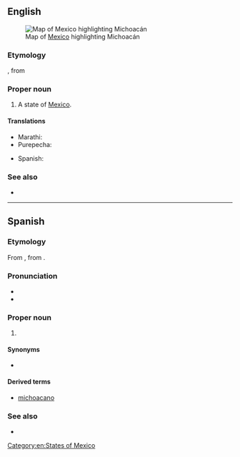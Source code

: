 ==English==
[[File:Mexico map, MX-MIC.svg|thumb|Map of [[Mexico]] highlighting Michoacán]]

===Etymology===
{{etyl|nah|en}} {{m|nah|Michhuahcan||place of fish}}, from {{m|nah|michhuah||possessor of fish}}

===Proper noun===
{{en-proper noun}}

# A state of [[Mexico]].

====Translations====
{{trans-top|state of Mexico}}
* Marathi: {{t|mr|मिचोआकान|n|tr=micoākāna|sc=Deva}}
* Purepecha: {{t-needed|pua}}
{{trans-mid}}
* Spanish: {{t+|es|Michoacán|f}}
{{trans-bottom}}

===See also===
* {{pedialite}}

[[Category:en:States of Mexico]]

----

==Spanish==

===Etymology===
From {{etyl|nci|es}} {{m|nah|Michhuahcan|michhuahcān|place of fish; fishers}}, from {{m|nci|michhuah||one who has fish}}.

===Pronunciation===
* {{IPA|[mi.t͡ʃoa̯ˈkan]|[mi.t͡ʃwaˈkan]|lang=es}}
* {{rhymes|an|lang=es}}

===Proper noun===
{{es-proper noun|m}}

# {{place|es|state|c/Mexico}}

====Synonyms====
* {{l|es|MC}} {{qualifier|abbreviation}}

====Derived terms====
* [[michoacano]]

===See also===
* {{pedialite|lang=es}}